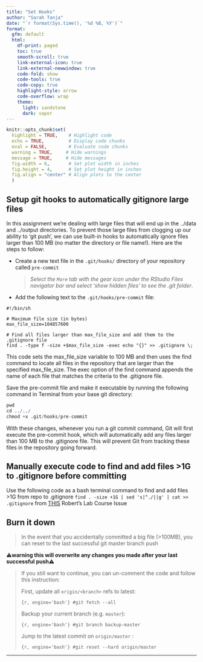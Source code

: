 ```yaml
---
title: "Set Hooks"
author: "Sarah Tanja"
date: "`r format(Sys.time(), '%d %B, %Y')`"  
format:
  gfm: default
  html:
    df-print: paged
    toc: true
    smooth-scroll: true
    link-external-icon: true
    link-external-newwindow: true
    code-fold: show
    code-tools: true
    code-copy: true
    highlight-style: arrow
    code-overflow: wrap
    theme:
      light: sandstone
      dark: vapor
---
```


```r
knitr::opts_chunk$set(
  highlight = TRUE,    # Highlight code
  echo = TRUE,         # Display code chunks
  eval = FALSE,        # Evaluate code chunks
  warning = TRUE,     # Hide warnings
  message = TRUE,     # Hide messages
  fig.width = 6,       # Set plot width in inches
  fig.height = 4,      # Set plot height in inches
  fig.align = "center" # Align plots to the center
  )
```

## Setup git hooks to automatically gitignore large files

In this assignment we're dealing with large files that will end up in the ../data and ../output directories. To prevent those large files from clogging up our ability to 'git push', we can use built-in hooks to automatically ignore files larger than 100 MB (no matter the directory or file name!). Here are the steps to follow:

-   Create a new text file in the `.git/hooks/` directory of your repository called `pre-commit`

    > *Select the `More` tab with the gear icon under the RStudio Files navigator bar and select 'show hidden files' to see the .git folder*.

-   Add the following text to the `.git/hooks/pre-commit` file:

```         
#!/bin/sh

# Maximum file size (in bytes)
max_file_size=104857600

# Find all files larger than max_file_size and add them to the .gitignore file
find . -type f -size +$max_file_size -exec echo "{}" >> .gitignore \;
```

This code sets the max_file_size variable to 100 MB and then uses the find command to locate all files in the repository that are larger than the specified max_file_size. The exec option of the find command appends the name of each file that matches the criteria to the .gitignore file.

Save the pre-commit file and make it executable by running the following command in Terminal from your base git directory:

```r
pwd
cd ../../
chmod +x .git/hooks/pre-commit
```

With these changes, whenever you run a git commit command, Git will first execute the pre-commit hook, which will automatically add any files larger than 100 MB to the .gitignore file. This will prevent Git from tracking these files in the repository going forward.

## Manually execute code to find and add files \>1G to .gitignore before committing

Use the following code as a bash terminal command to find and add files \>1G from repo to .gitignore `find . -size +1G | sed 's|^./||g' | cat >> .gitignore` from [THIS](https://github.com/sr320/course-fish546-2015/issues/43) Robert's Lab Course Issue

## Burn it down 

> In the event that you accidentally committed a big file (\>100MB), you can reset to the last successful git master branch push

::: callout-warning
⚠️**warning this will overwrite any changes you made after your last successful push**⚠️
:::

> If you still want to continue, you can un-comment the code and follow this instruction:
>
> First, update all `origin/<branch>` refs to latest:
>
> ```{r, engine='bash'}
> #git fetch --all
> ```
>
> Backup your current branch (e.g. `master`):
>
> ```{r, engine='bash'}
> #git branch backup-master
> ```
>
> Jump to the latest commit on `origin/master` :
>
> ```{r, engine='bash'}
> #git reset --hard origin/master
> ```

------------------------------------------------------------------------
